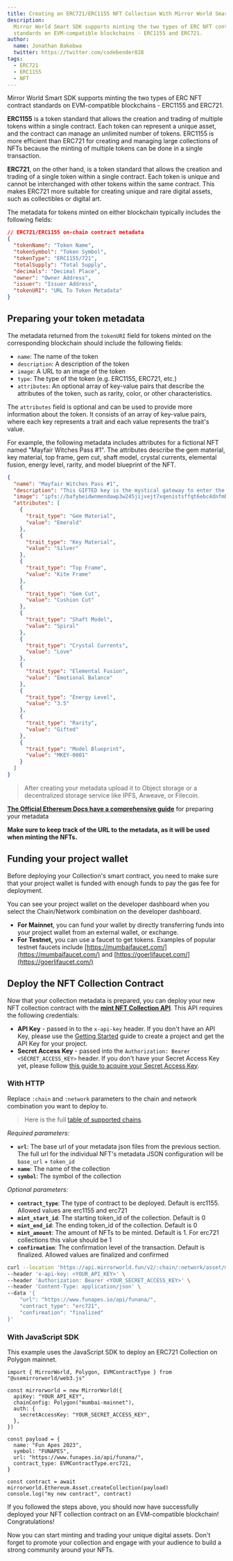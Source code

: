 ```yaml
---
title: Creating an ERC721/ERC1155 NFT Collection With Mirror World Smart SDK
description:
  Mirror World Smart SDK supports minting the two types of ERC NFT contract
  standards on EVM-compatible blockchains - ERC1155 and ERC721.
author:
  name: Jonathan Bakebwa
  twitter: https://twitter.com/codebender828
tags:
  - ERC721
  - ERC1155
  - NFT
---
```


Mirror World Smart SDK supports minting the two types of ERC NFT contract
standards on EVM-compatible blockchains - ERC1155 and ERC721.

**ERC1155** is a token standard that allows the creation and trading of multiple
tokens within a single contract. Each token can represent a unique asset, and
the contract can manage an unlimited number of tokens. ERC1155 is more efficient
than ERC721 for creating and managing large collections of NFTs because the
minting of multiple tokens can be done in a single transaction.

**ERC721**, on the other hand, is a token standard that allows the creation and
trading of a single token within a single contract. Each token is unique and
cannot be interchanged with other tokens within the same contract. This makes
ERC721 more suitable for creating unique and rare digital assets, such as
collectibles or digital art.

The metadata for tokens minted on either blockchain typically includes the
following fields:

```json
// ERC721/ERC1155 on-chain contract metadata
{
  "tokenName": "Token Name",
  "tokenSymbol": "Token Symbol",
  "tokenType": "ERC1155/721",
  "totalSupply": "Total Supply",
  "decimals": "Decimal Place",
  "owner": "Owner Address",
  "issuer": "Issuer Address",
  "tokenURI": "URL To Token Metadata"
}
```

## Preparing your token metadata

The metadata returned from the `tokenURI` field for tokens minted on the
corresponding blockchain should include the following fields:

- `name`: The name of the token
- `description`: A description of the token
- `image`: A URL to an image of the token
- `type`: The type of the token (e.g. ERC1155, ERC721, etc.)
- `attributes`: An optional array of key-value pairs that describe the
  attributes of the token, such as rarity, color, or other characteristics.

The `attributes` field is optional and can be used to provide more information
about the token. It consists of an array of key-value pairs, where each key
represents a trait and each value represents the trait's value.

For example, the following metadata includes attributes for a fictional NFT
named "Mayfair Witches Pass #1". The attributes describe the gem material, key
material, top frame, gem cut, shaft model, crystal currents, elemental fusion,
energy level, rarity, and model blueprint of the NFT.

```json
{
  "name": "Mayfair Witches Pass #1",
  "description": "This GIFTED key is the mystical gateway to enter the immersive world of Anne Rice's Immortal Universe, where the ancient rituals of the Mayfair Witches hold sway. Infused with hidden magic and a blend of herbs like lavender, rosemary, and sage, this key serves as the ultimate talisman for unlocking the seeker's potential and delving deeper into the world of the immortals. With this key in-hand, holders will discover their true power and become one with the mystical realm beyond.",
  "image": "ipfs://bafybeidwnmendawp3w245jijvejt7xqenistsffqt6ebc4dnfmbf6mcxzy/gifted_02--0420.jpg",
  "attributes": [
    {
      "trait_type": "Gem Material",
      "value": "Emerald"
    },
    {
      "trait_type": "Key Material",
      "value": "Silver"
    },
    {
      "trait_type": "Top Frame",
      "value": "Kite Frame"
    },
    {
      "trait_type": "Gem Cut",
      "value": "Cushion Cut"
    },
    {
      "trait_type": "Shaft Model",
      "value": "Spiral"
    },
    {
      "trait_type": "Crystal Currents",
      "value": "Love"
    },
    {
      "trait_type": "Elemental Fusion",
      "value": "Emotional Balance"
    },
    {
      "trait_type": "Energy Level",
      "value": "3.5"
    },
    {
      "trait_type": "Rarity",
      "value": "Gifted"
    },
    {
      "trait_type": "Model Blueprint",
      "value": "MKEY-0001"
    }
  ]
}
```

> After creating your metadata upload it to Object storage or a decentralized
> storage service like IPFS, Arweave, or Filecoin.

[**The Official Ethereum Docs have a comprehensive guide**](https://ethereum.org/pt/developers/tutorials/how-to-mint-an-nft/#config-meta)
for preparing your metadata

**Make sure to keep track of the URL to the metadata, as it will be used when
minting the NFTs.**

>

## Funding your project wallet

Before deploying your Collection's smart contract, you need to make sure that
your project wallet is funded with enough funds to pay the gas fee for
deployment.

You can see your project wallet on the developer dashboard when you select the
Chain/Network combination on the developer dashboard.

- **For Mainnet**, you can fund your wallet by directly transferring funds into
  your project wallet from an external wallet, or exchange.
- **For Testnet,** you can use a faucet to get tokens. Examples of popular
  testnet faucets include [https://mumbaifaucet.com/](https://mumbaifaucet.com/)
  and [https://goerlifaucet.com/](https://goerlifaucet.com/)

## Deploy the NFT Collection Contract

Now that your collection metadata is prepared, you can deploy your new NFT
collection contract with the
[**mint NFT Collection API**](https://developer.mirrorworld.fun/#40b5ee02-fd48-4fe5-abb6-db69c155cd07).
This API requires the following credentials:

- **API Key** - passed in to the `x-api-key` header. If you don't have an API
  Key, please use the
  [Getting Started](/overview/development-guide/projects#creating-a-project)
  guide to create a project and get the API Key for your project.
- **Secret Access Key** - passed into the
  `Authorization: Bearer <SECRET_ACCESS_KEY>` header. If you don't have your
  Secret Access Key yet, please follow
  [this guide to acquire your Secret Access Key](/overview/development-guide/developer-dashboard#secret-access-key-management).

### With HTTP

Replace `:chain` and `:network` parameters to the chain and network combination
you want to deploy to.

> Here is the full
> [table of supported chains](https://developer.mirrorworld.fun/#multichain-support-matrix).

_Required parameters:_

- **`url`**: The base url of your metadata json files from the previous section.
  The full url for the individual NFT's metadata JSON configuration will be
  `base_url` + `token_id`
- **`name`**: The name of the collection
- **`symbol`**: The symbol of the collection

_Optional parameters:_

- **`contract_type`**: The type of contract to be deployed. Default is erc1155.
  Allowed values are erc1155 and erc721
- **`mint_start_id`**: The starting token_id of the collection. Default is 0
- **`mint_end_id`**: The ending token_id of the collection. Default is 0
- **`mint_amount`**: The amount of NFTs to be minted. Default is 1. For erc721
  collections this value should be 1
- **`confirmation`**: The confirmation level of the transaction. Default is
  finalized. Allowed values are finalized and confirmed

```bash
curl --location 'https://api.mirrorworld.fun/v2/:chain/:network/asset/mint/collection' \
--header 'x-api-key: <YOUR_API_KEY>' \
--header 'Authorization: Bearer <YOUR_SECRET_ACCESS_KEY>' \
--header 'Content-Type: application/json' \
--data '{
    "url": "https://www.funapes.io/api/funana/",
    "contract_type": "erc721",
    "confirmation": "finalized"
}'
```

### With JavaScript SDK

This example uses the JavaScript SDK to deploy an ERC721 Collection on Polygon
mainnet.

```tsx
import { MirrorWorld, Polygon, EVMContractType } from "@usemirrorworld/web3.js"

const mirrorworld = new MirrorWorld({
  apiKey: "YOUR_API_KEY",
  chainConfig: Polygon("mumbai-mainnet"),
  auth: {
    secretAccessKey: "YOUR_SECRET_ACCESS_KEY",
  },
})

const payload = {
  name: "Fun Apes 2023",
  symbol: "FUNAPES",
  url: "https://www.funapes.io/api/funana/",
  contract_type: EVMContractType.erc721,
}

const contract = await mirrorworld.Ethereum.Asset.createCollection(payload)
console.log("my new contract", contract)
```

If you followed the steps above, you should now have successfully deployed your
NFT collection contract on an EVM-compatible blockchain! Congratulations!

Now you can start minting and trading your unique digital assets. Don't forget
to promote your collection and engage with your audience to build a strong
community around your NFTs.
